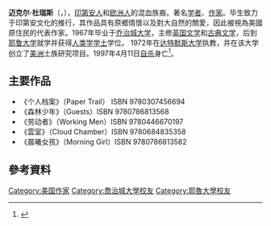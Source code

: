 '''迈克尔·杜瑞斯'''（'''{{lang|en|Michael Dorris}}'''，{{bd|1945年|1月30日|1997年|4月11日|catIdx=Dorris}}），[[印第安人|印第安人]]和[[欧洲人|欧洲人]]的混血族裔。著名[[学者|学者]]、[[作家|作家]]。毕生致力于印第安文化的推行，其作品具有原鄉情懷以及對大自然的關愛，因此被視為美國原住民的代表作家。1967年毕业于[[乔治城大学|乔治城大学]]，主修[[英国文学|英国文学]]和[[古典文学|古典文学]]，后到[[耶鲁大学|耶鲁大学]]就学并获得[[人类学|人类学]][[学士|学士]]学位。 1972年在[[达特默斯大学|达特默斯大学]]执教，并在该大学创立了[[美洲|美洲]]土族研究项目。1997年4月11日[[自杀|自杀]]身亡<ref>{{Cite web |url = https://www.shs.edu.tw/search_view_over.php?work_id=544262| title =閱讀心得 | publisher = 中學生網站 |accessdate = 2021-03-28}}</ref>。

==主要作品==
*《个人档案》（Paper Trail） ISBN 9780307456694
*《森林少年》（Guests）ISBN 9780786813568
*《劳动者》（Working Men）ISBN 9780446670197
*《雲室》（Cloud Chamber）ISBN 9780684835358
*《晨曦女孩》（Morning Girl）ISBN 9780786813582

== 參考資料 ==
{{Reflist}}



{{Authority control}}
{{DEFAULTSORT:Dorris}}
[[Category:美国作家|Category:美国作家]]
[[Category:喬治城大學校友|Category:喬治城大學校友]]
[[Category:耶魯大學校友|Category:耶魯大學校友]]